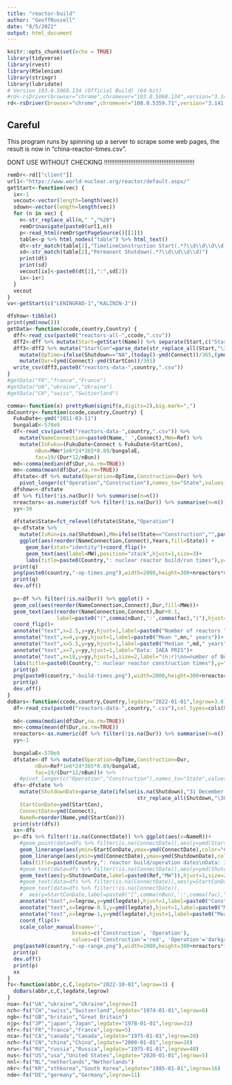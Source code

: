 ```yaml
---
title: "reactor-build"
author: "GeoffRussell"
date: "8/5/2022"
output: html_document
---
```


```r

knitr::opts_chunk$set(echo = TRUE)
library(tidyverse)
library(rvest)
library(RSelenium)
library(stringr)
library(lubridate)
# Version 103.0.5060.134 (Official Build) (64-bit)
#rd<-rsDriver(browser="chrome",chromever="103.0.5060.134",version="3.141.59")
rd<-rsDriver(browser="chrome",chromever="108.0.5359.71",version="3.141.59")
```

## Careful 

This program runs by spinning up a server to scrape some web pages, the result is
now in "china-reactor-times.csv".

DONT USE WITHOUT CHECKING !!!!!!!!!!!!!!!!!!!!!!!!!!!!!!!!!!!!!!!!!!!!!!!!!!!!

```r
remDr<-rd[["client"]]
url1<-"https://www.world-nuclear.org/reactor/default.aspx/"
getStart<-function(vec) {
  ix<-1
  vecout<-vector(length=length(vec))
  sdown<-vector(length=length(vec))
  for (n in vec) {
    n<-str_replace_all(n," ","%20")
    remDr$navigate(paste0(url1,n))
    p<-read_html(remDr$getPageSource()[[1]])
    table<-p %>% html_nodes("table") %>% html_text()
    dt<-str_match(table[2],"TimelineConstruction Start(.*?\\d\\d\\d\\d)")
    sd<-str_match(table[2],"Permanent Shutdown(.*?\\d\\d\\d\\d)")
    print(dt)
    print(sd)
    vecout[ix]<-paste0(dt[2],":",sd[2])
    ix<-ix+1
  }
  vecout
}
vv<-getStart(c("LENINGRAD-1","KALININ-2"))
```
```r
dfshow<-tibble()
print(ymd(now()))
getData<-function(ccode,country,Country) {
  dff<-read_csv(paste0("reactors-all-",ccode,".csv"))
  dff2<-dff %>% mutate(Start=getStart(Name)) %>% separate(Start,c("Start","Shutdown"),sep=":") 
  dff3<-dff2 %>% mutate("StartCon"=parse_date(str_replace_all(Start,"\302\240"," "),format="%d %B %Y")) %>% 
    mutate(OpTime=ifelse(Shutdown=="NA",(today()-ymd(Connect))/365,(ymd(parse_date(str_replace_all(Shutdown,"\302\240"," "),format="%d %B %Y"))-ymd(Connect))/365)) %>%
    mutate(Dur=(ymd(Connect)-ymd(StartCon))/365)
  write_csv(dff3,paste0("reactors-data-",country,".csv"))
}
#getData("FR","france","France")
#getData("UA","ukraine","Ukraine")
#getData("CH","swiss","Switzerland")
```

```r
comma<-function(x) prettyNum(signif(x,digits=2),big.mark=",")
doCountry<-function(ccode,country,Country) {
  FukuDate<-ymd("2011-03-11")
  bungalaE<-570e9
  df<-read_csv(paste0("reactors-data-",country,".csv")) %>%
    mutate(NameConnection=paste0(Name,' ',Connect),MWe=Ref) %>%
    mutate(InFuku=(FukuDate<Connect & FukuDate>StartCon),
         nBun=MWe*1e6*24*365*0.89/bungalaE,
         fac=19/(Dur*12/nBun))
  md<-comma(median(df$Dur,na.rm=TRUE))
  mn<-comma(mean(df$Dur,na.rm=TRUE))
  dfstate<-df %>% mutate(Operation=OpTime,Construction=Dur) %>%
    pivot_longer(c("Operation","Construction"),names_to="State",values_to="Years")
  dfshow<<-dfstate
  df %>% filter(!is.na(Dur)) %>% summarise(n=n())
  nreactors<-as.numeric(df %>% filter(!is.na(Dur)) %>% summarise(n=n()))
  yy<-30
  
  dfstate$State=fct_relevel(dfstate$State,"Operation")
  q<-dfstate %>% 
    mutate(IsRun=is.na(Shutdown),MW=ifelse(State=="Construction","",paste0(Ref,"MW",ifelse(IsRun,"*","")))) %>%
    ggplot(aes(reorder(NameConnection,Connect),Years,fill=State)) +
      geom_bar(stat="identity")+coord_flip()+
      geom_text(aes(label=MW),position="stack",hjust=1,size=3)+
      labs(title=paste0(Country,": nuclear reactor build/run times"),y="Years",x="")
  print(q)
  png(paste0(country,"-op-times.png"),width=2000,height=300+nreactors*60,units="px",res=300,type="cairo-png")
  print(q)
  dev.off()
    
  p<-df %>% filter(!is.na(Dur)) %>% ggplot() +
  geom_col(aes(reorder(NameConnection,Connect),Dur,fill=MWe))+
  geom_text(aes(reorder(NameConnection,Connect),Dur+0.1,
                label=paste0("(",comma(nBun),':',comma(fac),")"),hjust=0),size=1.7)+
  coord_flip()+
  annotate("text",x=2.5,y=yy,hjust=1,label=paste0("Number of reactors ",nreactors,""))+
  annotate("text",x=4,y=yy,hjust=1,label=paste0("Mean ",mn," years"))+
  annotate("text",x=5.5,y=yy,hjust=1,label=paste0("Median ",md," years"))+
  annotate("text",x=7,y=yy,hjust=1,label="Data: IAEA PRIS")+
  annotate("text",x=18,y=yy,hjust=1,size=2,label="(n:r)\nn=number of Bungala\nsolar farms (570 GWh/year)\nr=nuclear build speed\ncompared to Bungala\ne.g, 2=double, 3=triple")+
  labs(title=paste0(Country,": nuclear reactor construction times"),y="Years to grid connection",x="")
  print(p)
  png(paste0(country,"-build-times.png"),width=2000,height=300+nreactors*60,units="px",res=300,type="cairo-png")
  print(p)
  dev.off()
}
doBars<-function(ccode,country,Country,legdate="2022-01-01",legrow=3.0) {
  df<-read_csv(paste0("reactors-data-",country,".csv"),col_types=cols(Name=col_factor()))
  
  md<-comma(median(df$Dur,na.rm=TRUE))
  mn<-comma(mean(df$Dur,na.rm=TRUE))
  nreactors<-as.numeric(df %>% filter(!is.na(Dur)) %>% summarise(n=n()))
  yy<-1
  
  bungalaE<-570e9
  dfstate<-df %>% mutate(Operation=OpTime,Construction=Dur,
         nBun=Ref*1e6*24*365*0.89/bungalaE,
         fac=19/(Dur*12/nBun))# %>%
    #pivot_longer(c("Operation","Construction"),names_to="State",values_to="Years")
  dfs<-dfstate %>% 
    mutate(ShutdownDate=parse_date(ifelse(is.na(Shutdown),"31 December 2022",
                                          str_replace_all(Shutdown,"\302\240"," ")),format="%d %B %Y"),
    StartConDate=ymd(StartCon),
    ConnectDate=ymd(Connect),
    NameR=reorder(Name,ymd(StartCon)))
  print(str(dfs))
  xx<-dfs 
  p<-dfs %>% filter(!is.na(ConnectDate)) %>% ggplot(aes(x=NameR))+
    #geom_point(data=dfs %>% filter(is.na(ConnectDate)),aes(y=ymd(StartConDate)),shape=1,color="red")+
    geom_linerange(aes(ymin=StartConDate,ymax=ymd(ConnectDate),color="Construction"),linewidth=4)+
    geom_linerange(aes(ymin=ymd(ConnectDate),ymax=ymd(ShutdownDate),color="Operation"),linewidth=4)+
    labs(title=paste0(Country,": reactor build/operation dates\nData: IAEA PRIS, December 2022"),y="Years",x="")+
    #geom_text(data=dfs %>% filter(!is.na(ConnectDate)),aes(y=ymd(ShutdownDate)-months(4),label=paste0(Ref,"MW")),hjust=1,size=2,color="white")+
    geom_text(aes(y=ShutdownDate,label=paste0(Ref,"MW")),hjust=1,size=2,color="white")+
    #geom_text(data=dfs %>% filter(is.na(ConnectDate)),aes(y=StartConDate+months(3),label=paste0(Ref,"MW")),hjust=0,size=2,color="black")+
    #geom_text(data=dfs %>% filter(!is.na(ConnectDate)),
    #  aes(y=StartConDate,label=paste0("[",comma(nBun),':',comma(fac),"]"),hjust=0),size=2,color="white")+
    annotate("text",x=legrow,y=ymd(legdate),hjust=1,label=paste0("Construction: ",nreactors," reactors"),size=2)+
    annotate("text",x=legrow-0.5,y=ymd(legdate),hjust=1,label=paste0("Median ",md," years"),size=2)+
    annotate("text",x=legrow-1,y=ymd(legdate),hjust=1,label=paste0("Mean ",mn," years"),size=2)+
    coord_flip()+
    scale_color_manual(name='',
                     breaks=c('Construction', 'Operation'),
                     values=c('Construction'='red', 'Operation'='darkgreen'))
  png(paste0(country,"-op-range.png"),width=2000,height=300+nreactors*70,units="px",res=300,type="cairo-png")
  print(p)
  dev.off()
  print(p)
  xx
}
fs<-function(abbr,c,C,legdate="2022-10-01",legrow=3) {
  doBars(abbr,c,C,legdate,legrow)
}
nua<-fs("UA","ukraine","Ukraine",legrow=2)
nch<-fs("CH","swiss","Switzerland",legdate="1974-01-01",legrow=6)
ngb<-fs("GB","britain","Great Britain")
njp<-fs("JP","japan","Japan",legdate="1978-01-01",legrow=31)
nfr<-fs("FR","france","France",legrow=5)
nca<-fs("CA","canada","Canada",legdate="1975-01-01",legrow=20)
nch<-fs("CN","china","China",legdate="2000-01-01",legrow=20)
nru<-fs("RU","russia","Russia",legdate="1975-01-01",legrow=40)
nus<-fs("US","usa","United States",legdate="2020-01-01",legrow=5)
nnl<-fs("NL","netherlands","Netherlands")
nkr<-fs("KR","sthkorea","South Korea",legdate="1985-01-01",legrow=16)
nde<-fs("DE","germany","Germany",legrow=11)
```
